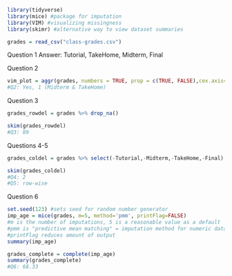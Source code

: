 ```{r}
library(tidyverse)
library(mice) #package for imputation
library(VIM) #visualizing missingness
library(skimr) #alternative way to view dataset summaries
```

```{r}
grades = read_csv("class-grades.csv")
```

Question 1
Answer: Tutorial, TakeHome, Midterm, Final

Question 2
```{r}
vim_plot = aggr(grades, numbers = TRUE, prop = c(TRUE, FALSE),cex.axis=.7)
#Q2: Yes, 1 (Midterm & TakeHome)
```

Question 3
```{r}
grades_rowdel = grades %>% drop_na() 

skim(grades_rowdel)
#Q3: 89
```

Questions 4-5
```{r}
grades_coldel = grades %>% select(-Tutorial,-Midterm,-TakeHome,-Final) 

skim(grades_coldel)
#Q4: 2
#Q5: row-wise
```


Question 6 
```{r}
set.seed(123) #sets seed for random number generator
imp_age = mice(grades, m=5, method='pmm', printFlag=FALSE)
#m is the number of imputations, 5 is a reasonable value as a default
#pmm is "predictive mean matching" = imputation method for numeric data
#printFlag reduces amount of output
summary(imp_age)
```
```{r}
grades_complete = complete(imp_age) 
summary(grades_complete)
#Q6: 68.33
```

